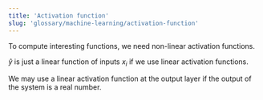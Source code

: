 ```yaml
---
title: 'Activation function'
slug: 'glossary/machine-learning/activation-function'
---
```


To compute interesting functions, we need non-linear activation functions.

$\hat{y}$ is just a linear function of inputs $x_i$ if we use linear activation functions.

We may use a linear activation function at the output layer if the output of the system is a real number.
